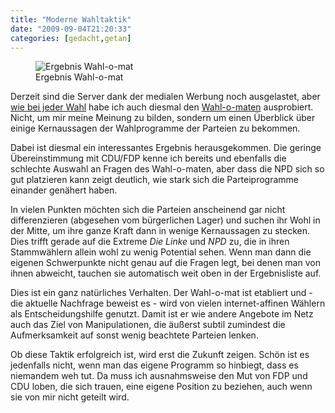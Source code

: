 ```yaml
---
title: "Moderne Wahltaktik"
date: "2009-09-04T21:20:33"
categories: [gedacht,getan]
---
```


![Ergebnis Wahl-o-mat](wahl-o-mat.jpg)

Derzeit sind die Server dank der medialen Werbung noch ausgelastet, aber [wie bei jeder Wahl](/blog/2006/02/26/wahlkampf-in-sachsen-anhalt/) habe ich auch diesmal den [Wahl-o-maten](http://www12.bpb.de/methodik/XQJYR3,0,WahlOMat_Bundestagswahl.html) ausprobiert. Nicht, um mir meine Meinung zu bilden, sondern um einen Überblick über einige Kernaussagen der Wahlprogramme der Parteien zu bekommen.

Dabei ist diesmal ein interessantes Ergebnis herausgekommen. Die geringe Übereinstimmung mit CDU/FDP kenne ich bereits und ebenfalls die schlechte Auswahl an Fragen des Wahl-o-maten, aber dass die NPD sich so gut platzieren kann zeigt deutlich, wie stark sich die Parteiprogramme einander genähert haben.

In vielen Punkten möchten sich die Parteien anscheinend gar nicht differenzieren (abgesehen vom bürgerlichen Lager) und suchen ihr Wohl in der Mitte, um ihre ganze Kraft dann in wenige Kernaussagen zu stecken. Dies trifft gerade auf die Extreme *Die Linke* und *NPD* zu, die in ihren Stammwählern allein wohl zu wenig Potential sehen. Wenn man dann die eigenen Schwerpunkte nicht genau auf die Fragen legt, bei denen man von ihnen abweicht, tauchen sie automatisch weit oben in der Ergebnisliste auf.

Dies ist ein ganz natürliches Verhalten. Der Wahl-o-mat ist etabliert und - die aktuelle Nachfrage beweist es - wird von vielen internet-affinen Wählern als Entscheidungshilfe genutzt. Damit ist er wie andere Angebote im Netz auch das Ziel von Manipulationen, die äußerst subtil zumindest die Aufmerksamkeit auf sonst wenig beachtete Parteien lenken.

Ob diese Taktik erfolgreich ist, wird erst die Zukunft zeigen. Schön ist es jedenfalls nicht, wenn man das eigene Programm so hinbiegt, dass es niemandem weh tut. Da muss ich ausnahmsweise den Mut von FDP und CDU loben, die sich trauen, eine eigene Position zu beziehen, auch wenn sie von mir nicht geteilt wird.
